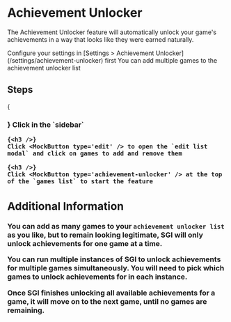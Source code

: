 

# Achievement Unlocker

The Achievement Unlocker feature will automatically unlock your game's achievements in a way that looks like they were earned naturally.

<Callout type="info">
    Configure your settings in [Settings > Achievement
    Unlocker](/settings/achievement-unlocker) first
</Callout>

<Callout type="info">
    You can add multiple games to the achievement unlocker list
</Callout>

## Steps

<Steps>
    {<h3 />}
    Click <Icon type='award' /> in the `sidebar`

    {<h3 />}
    Click <MockButton type='edit' /> to open the `edit list modal` and click on games to add and remove them

    {<h3 />}
    Click <MockButton type='achievement-unlocker' /> at the top of the `games list` to start the feature
</Steps>

## Additional Information

You can add as many games to your `achievement unlocker list` as you like, but to remain looking legitimate, SGI will only unlock achievements for one game at a time.

You can run multiple instances of SGI to unlock achievements for multiple games simultaneously. You will need to pick which games to unlock achievements for in each instance.

Once SGI finishes unlocking all available achievements for a game, it will move on to the next game, until no games are remaining.